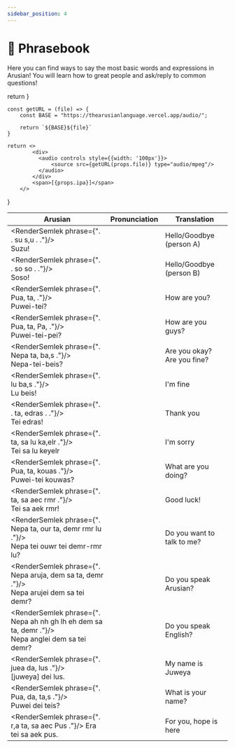 ```yaml
---
sidebar_position: 4
---
```


# 📒 Phrasebook

Here you can find ways to say the most basic words and expressions in Arusian!
You will learn how to great people and ask/reply to common questions!


  return <FontRenderer size="22px" weight="900" rtl color="var(--ifm-color-primary, #794cbd)" text={props.phrase} />
}


    const getURL = (file) => {
        const BASE = "https://thearusianlanguage.vercel.app/audio/";

        return `${BASE}${file}`
    }

    return <>
            <div>
              <audio controls style={{width: '100px'}}>
                  <source src={getURL(props.file)} type="audio/mpeg"/>
              </audio>
            </div>
            <span>[{props.ipa}]</span>
        </>
}

|Arusian |Pronunciation|Translation|
|---|---|---|
| <RenderSemlek phrase={". . su s,u . ."}/> <br/> Suzu! | <Audio ipa="suzu" file="Suzu.mp3"/> | Hello/Goodbye (person A) |
| <RenderSemlek phrase={". . so so . ."}/> <br/> Soso! | <Audio ipa="soso" file="Soso.mp3"/> | Hello/Goodbye (person B) |
| <RenderSemlek phrase={". Pua, ta, ."}/> <br/> Puwei-tei? | <Audio ipa="puwe͡i te͡i" file="Puwei tei.mp3"/> | How are you? |
| <RenderSemlek phrase={". Pua, ta, Pa, ."}/> <br/> Puwei-tei-pei? | <Audio ipa="puwe͡i te͡i pe͡i" file="Puwei-tei-pei.mp3"/> | How are you guys? |
| <RenderSemlek phrase={". Nepa ta, ba,s ."}/> <br/> Nepa-tei-beis? | <Audio ipa="nɛpa te͡i be͡is" file="Nepa tei beis.mp3"/> | Are you okay? Are you fine? |
| <RenderSemlek phrase={". lu ba,s ."}/> <br/> Lu beis! | <Audio ipa="lu be͡is" file="Lu beis.mp3"/> | I'm fine |
| <RenderSemlek phrase={". . ta, edras . ."}/> <br/> Tei edras! | <Audio ipa="te͡i ʔɛdɜʁas" file="Tei edras.mp3"/> | Thank you |
| <RenderSemlek phrase={". ta, sa lu ka,elr ."}/> <br/> Tei sa lu keyelr | <Audio ipa="te͡i sa lu kejɛlɜ" file="Tei sa lu keyelr.mp3"/> | I'm sorry |
| <RenderSemlek phrase={". Pua, ta, kouas ."}/> <br/> Puwei-tei kouwas? | <Audio ipa="puwe͡i te͡i ko͡uwas" file="Puwei tei kouwas.mp3"/> | What are you doing? |
| <RenderSemlek phrase={". ta, sa aec rmr ."}/> <br/>Tei sa aek rmr! | <Audio ipa="te͡i sa ʔaik ɜmɜ" file=""/> | Good luck! |
| <RenderSemlek phrase={". Nepa ta, our ta, demr rmr lu ."}/> <br/> Nepa tei ouwr tei demr-rmr lu? | <Audio ipa="nɛpa te͡i ʔo͡uwɜ te͡i demɜːmɜ lu" file="Nepa tei ouwr tei demr rmr lu.mp3"/> | Do you want to talk to me? |
| <RenderSemlek phrase={". Nepa aruja, dem sa ta, demr ."}/> <br/> Nepa arujei dem sa tei demr? | <Audio ipa="nɛpa ʔaʁuʒe͡i dɛm sa te͡i dɛmɜ" file=""/> | Do you speak Arusian? |
| <RenderSemlek phrase={". Nepa ah nh gh lh eh dem sa ta, demr ."}/> <br/> Nepa anglei dem sa tei demr? | <Audio ipa="nɛpa ʔangɜle͡i dɛm sa te͡i dɛmɜ" file=""/> | Do you speak English? |
| <RenderSemlek phrase={". juea da, lus ."}/> <br/> [juweya] dei lus. | <Audio ipa="ʒuweja de͡i lus" file=""/> | My name is Juweya |
| <RenderSemlek phrase={". Pua, da, ta,s ."}/> <br/> Puwei dei teis? | <Audio ipa="puwe͡i de͡i te͡is" file=""/> | What is your name? |
| <RenderSemlek phrase={". r,a ta, sa aec Pus ."}/> Era tei sa aek pus. | <Audio ipa="puwe͡i de͡i te͡is" file=""/> | For you, hope is here |